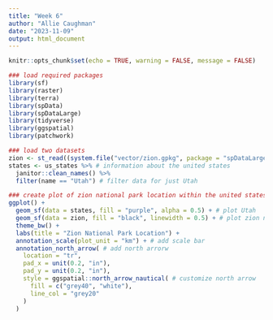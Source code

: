 ```yaml
---
title: "Week 6"
author: "Allie Caughman"
date: "2023-11-09"
output: html_document
---
```


```r
knitr::opts_chunk$set(echo = TRUE, warning = FALSE, message = FALSE)
```

```r
### load required packages
library(sf)
library(raster)
library(terra)
library(spData)
library(spDataLarge)
library(tidyverse)
library(ggspatial)
library(patchwork)
```

```r
### load two datasets
zion <- st_read((system.file("vector/zion.gpkg", package = "spDataLarge")), quiet = TRUE) # shape file of zion national park
states <- us_states %>% # information about the united states
  janitor::clean_names() %>%
  filter(name == "Utah") # filter data for just Utah
```

```r
### create plot of zion national park location within the united states
ggplot() +
  geom_sf(data = states, fill = "purple", alpha = 0.5) + # plot Utah
  geom_sf(data = zion, fill = "black", linewidth = 0.5) + # plot zion national park
  theme_bw() +
  labs(title = "Zion National Park Location") +
  annotation_scale(plot_unit = "km") + # add scale bar
  annotation_north_arrow( # add north arrorw
    location = "tr",
    pad_x = unit(0.2, "in"),
    pad_y = unit(0.2, "in"),
    style = ggspatial::north_arrow_nautical( # customize north arrow
      fill = c("grey40", "white"),
      line_col = "grey20"
    )
  )
```
